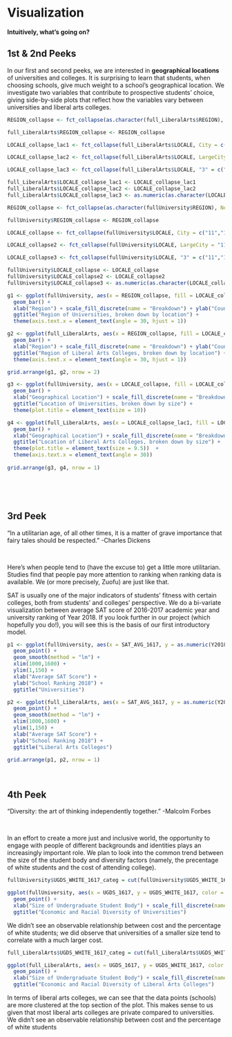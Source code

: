 # Visualization

**Intuitively, what's going on?**

## 1st & 2nd Peeks

In our first and second peeks, we are interested in **geographical locations** of universities and colleges. It is surprising to learn that students, when choosing schools, give much weight to a school's geographical location. We investigate two variables that contribute to prospective students' choice, giving side-by-side plots that reflect how the variables vary between universities and liberal arts colleges.

```r
REGION_collapse <- fct_collapse(as.character(full_LiberalArts$REGION), NewEngland = "1", MidEast = "2", GreatLakes = "3", Plains = "4", Southeast = "5", Southwest = "6", RockyMountains = "7", FarWest = "8")

full_LiberalArts$REGION_collapse <- REGION_collapse
```

```r
LOCALE_collapse_lac1 <- fct_collapse(full_LiberalArts$LOCALE, City = c("11","12","13"), Suburb = c("21","22","23"), Town = c("31","32","33"), Rural = c("41","42","43"))

LOCALE_collapse_lac2 <- fct_collapse(full_LiberalArts$LOCALE, LargeCity = "11", MidsizeCity = "12", SmallCity = "13", LargeSuburb = "21", MidsizeSuburb = "22", SmallSuburb = "23", FringeTown = "31", DistantTown = "32", RemoteTown = "33", FringeRural = "41", DistantRural = "42", RemoteTown = "43")

LOCALE_collapse_lac3 <- fct_collapse(full_LiberalArts$LOCALE, "3" = c("11","12","13"), "2" = c("21","22","23"), "1" = c("31","32","33"), "0" = c("41","42","43"))

full_LiberalArts$LOCALE_collapse_lac1 <- LOCALE_collapse_lac1
full_LiberalArts$LOCALE_collapse_lac2 <- LOCALE_collapse_lac2
full_LiberalArts$LOCALE_collapse_lac3 <- as.numeric(as.character(LOCALE_collapse_lac3))
```

```r
REGION_collapse <- fct_collapse(as.character(fullUniversity$REGION), NewEngland = "1", MidEast = "2", GreatLakes = "3", Plains = "4", Southeast = "5", Southwest = "6", RockyMountains = "7", FarWest = "8")

fullUniversity$REGION_collapse <- REGION_collapse
```

```r
LOCALE_collapse <- fct_collapse(fullUniversity$LOCALE, City = c("11","12","13"), Suburb = c("21","22","23"), Town = c("31","32","33"), Rural = c("41","42","43"))

LOCALE_collapse2 <- fct_collapse(fullUniversity$LOCALE, LargeCity = "11", MidsizeCity = "12", SmallCity = "13", LargeSuburb = "21", MidsizeSuburb = "22", SmallSuburb = "23", FringeTown = "31", DistantTown = "32", RemoteTown = "33", FringeRural = "41", DistantRural = "42", RemoteTown = "43")

LOCALE_collapse3 <- fct_collapse(fullUniversity$LOCALE, "3" = c("11","12","13"), "2" = c("21","22","23"), "1" = c("31","32","33"), "0" = c("41","42","43"))

fullUniversity$LOCALE_collapse <- LOCALE_collapse
fullUniversity$LOCALE_collapse2 <- LOCALE_collapse2
fullUniversity$LOCALE_collapse3 <- as.numeric(as.character(LOCALE_collapse3))
```

```r
g1 <- ggplot(fullUniversity, aes(x = REGION_collapse, fill = LOCALE_collapse)) +
  geom_bar() +
  xlab("Region") + scale_fill_discrete(name = "Breakdown") + ylab("Count") +
  ggtitle("Region of Universities, broken down by location") +
  theme(axis.text.x = element_text(angle = 30, hjust = 1))

g2 <- ggplot(full_LiberalArts, aes(x = REGION_collapse, fill = LOCALE_collapse_lac1)) +
  geom_bar() +
  xlab("Region") + scale_fill_discrete(name = "Breakdown") + ylab("Count") +
  ggtitle("Region of Liberal Arts Colleges, broken down by location") +
  theme(axis.text.x = element_text(angle = 30, hjust = 1))

grid.arrange(g1, g2, nrow = 2)
```

```r
g3 <- ggplot(fullUniversity, aes(x = LOCALE_collapse, fill = LOCALE_collapse2)) +
  geom_bar() +
  xlab("Geographical Location") + scale_fill_discrete(name = "Breakdown") + ylab("Count") +
  ggtitle("Location of Universities, broken down by size") +
  theme(plot.title = element_text(size = 10))

g4 <- ggplot(full_LiberalArts, aes(x = LOCALE_collapse_lac1, fill = LOCALE_collapse_lac2)) +
  geom_bar() +
  xlab("Geographical Location") + scale_fill_discrete(name = "Breakdown") + ylab("Count") +
  ggtitle("Location of Liberal Arts Colleges, broken down by size") +
  theme(plot.title = element_text(size = 9.5))  +
  theme(axis.text.x = element_text(angle = 30))
  
grid.arrange(g3, g4, nrow = 1)
```
 
&nbsp;

&nbsp;

## 3rd Peek

"In a utilitarian age, of all other times, it is a matter of grave importance that fairy tales should be respected." -Charles Dickens

&nbsp;

Here's when people tend to (have the excuse to) get a little more utilitarian. Studies find that people pay more attention to ranking when ranking data is available. We (or more precisely, Zuofu) are just like that. 

SAT is usually one of the major indicators of students' fitness with certain colleges, both from students' and colleges' perspective. We do a bi-variate visualization between average SAT score of 2016-2017 academic year and university ranking of Year 2018. If you look further in our project (which hopefully you do!), you will see this is the basis of our first introductory model.

```r
p1 <- ggplot(fullUniversity, aes(x = SAT_AVG_1617, y = as.numeric(Y2018))) +
  geom_point() +
  geom_smooth(method = "lm") +
  xlim(1000,1600) +
  ylim(1,150) +
  xlab("Average SAT Score") +
  ylab("School Ranking 2018") +
  ggtitle("Universities")

p2 <- ggplot(full_LiberalArts, aes(x = SAT_AVG_1617, y = as.numeric(Y2018))) +
  geom_point() +
  geom_smooth(method = "lm") +
  xlim(1000,1600) +
  ylim(1,150) +
  xlab("Average SAT Score") +
  ylab("School Ranking 2018") +
  ggtitle("Liberal Arts Colleges")

grid.arrange(p1, p2, nrow = 1)
```

&nbsp;

## 4th Peek

"Diversity: the art of thinking independently together." -Malcolm Forbes

&nbsp;

In an effort to create a more just and inclusive world, the opportunity to engage with people of different backgrounds and identities plays an increasingly important role. We plan to look into the common trend between the size of the student body and diversity factors (namely, the precentage of white students and the cost of attending college).

```r
fullUniversity$UGDS_WHITE_1617_categ = cut(fullUniversity$UGDS_WHITE_1617, c(0,0.2,0.4,0.6,0.8,1))
```

```r
ggplot(fullUniversity, aes(x = UGDS_1617, y = UGDS_WHITE_1617, color = COSTT4_A_1617)) +
  geom_point() +
  xlab("Size of Undergraduate Student Body") + scale_fill_discrete(name = "Cost for Year 2017") + ylab("Percentage of White Students") +
  ggtitle("Economic and Racial Diversity of Universities")
```

We didn't see an observable relationship between cost and the percentage of white students; we did observe that universities of a smaller size tend to correlate with a much larger cost.

```r
full_LiberalArts$UGDS_WHITE_1617_categ = cut(full_LiberalArts$UGDS_WHITE_1617, c(0,0.2,0.4,0.6,0.8,1))
```

```r
ggplot(full_LiberalArts, aes(x = UGDS_1617, y = UGDS_WHITE_1617, color = COSTT4_A_1617)) +
  geom_point() +
  xlab("Size of Undergraduate Student Body") + scale_fill_discrete(name = "Cost for Year 2017") + ylab("Percentage of White Students") +
  ggtitle("Economic and Racial Diversity of Liberal Arts Colleges")
```

In terms of liberal arts colleges, we can see that the data points (schools) are more clustered at the top section of the plot. This makes sense to us given that most liberal arts colleges are private compared to universities. We didn't see an observable relationship between cost and the percentage of white students
